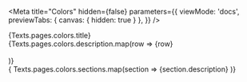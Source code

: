 
<Meta
  title="Colors"
  hidden={false}
  parameters={{
    viewMode: 'docs',
    previewTabs: {
      canvas: { hidden: true }
    },
  }}
/>

<style>{`
  .title {
    margin-left: 0;
    margin-bottom: 24px;
    font-size: 32px;
    font-weight: 600;
    line-height: 1.5;
  }

  .principlesGrid {
    display: grid;
    grid-template-columns: 1fr 1fr;
    grid-row-gap: 40px;
  }

  .designSystemGrid {
    display: grid;
    grid-gap: 24px;
  }
`}</style>

<div>
  <div>
    <div className="title">{Texts.pages.colors.title}</div>
    <DescriptionBox>
      {Texts.pages.colors.description.map(row => <span key={row}>{row}<br/><br/></span>)}
    </DescriptionBox>
  </div>
  <div>
    { Texts.pages.colors.sections.map(section => 
      <Paragraph title={section.title} key={section.title}>
        <DescriptionBox>
          {section.description}
        </DescriptionBox>
      </Paragraph>
    )}
  </div>
</div>
